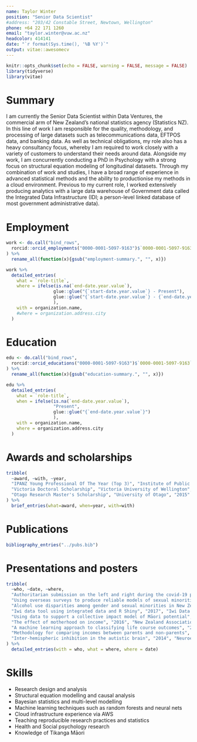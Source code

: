 ```yaml
---
name: Taylor Winter
position: "Senior Data Scientist"
#address: "203/42 Constable Street, Newtown, Wellington"
phone: +64 22 171 1260
email: "taylor.winter@vuw.ac.nz"
headcolor: 414141
date: "`r format(Sys.time(), '%B %Y')`"
output: vitae::awesomecv
---
```


```r
knitr::opts_chunk$set(echo = FALSE, warning = FALSE, message = FALSE)
library(tidyverse)
library(vitae)

```

# Summary

I am currently the Senior Data Scientist within Data Ventures, the commercial arm of New Zealand’s national statistics agency (Statistics NZ). In this line of work I am responsible for the quality, methodology, and processing of large datasets such as telecommunications data, EFTPOS data, and banking data. As well as technical obligations, my role also has a heavy consultancy focus, whereby I am required to work closely with a variety of customers to understand their needs around data. Alongside my work, I am concurrently conducting a PhD in Psychology with a strong focus on structural equation modeling of longitudinal datasets. Through my combination of work and studies, I have a broad range of experience in advanced statistical methods and the ability to productionise my methods in a cloud environment. Previous to my current role, I worked extensively producing analytics with a large data warehouse of Government data called the Integrated Data Infrastructure (IDI; a person-level linked database of most government administrative data).

# Employment

```r
work <- do.call("bind_rows",
  rorcid::orcid_employments("0000-0001-5097-9163")$`0000-0001-5097-9163`$`affiliation-group`$summaries
) %>%
  rename_all(function(x){gsub("employment-summary.", "", x)})

work %>%
  detailed_entries(
    what = `role-title`,
    where = ifelse(is.na(`end-date.year.value`),
                  glue::glue("{`start-date.year.value`} - Present"),
                  glue::glue("{`start-date.year.value`} - {`end-date.year.value`}")
                  ),
    with = organization.name,
    #where = organization.address.city
  )
```
 
# Education

```r

edu <- do.call("bind_rows",
  rorcid::orcid_educations("0000-0001-5097-9163")$`0000-0001-5097-9163`$`affiliation-group`$summaries
) %>%
  rename_all(function(x){gsub("education-summary.", "", x)})

edu %>% 
  detailed_entries(
    what = `role-title`, 
    when = ifelse(is.na(`end-date.year.value`),
                  "Present",
                  glue::glue("{`end-date.year.value`}")
                  ),
    with = organization.name,
    where = organization.address.city
  )
```

# Awards and scholarships

```r
tribble(
  ~award, ~with, ~year,
  "IPANZ Young Professional Of The Year (Top 3)", "Institute of Public Administration NZ", "2018",
  "Victoria Doctoral Scholarship", "Victoria University of Wellington", "2018",
  "Otago Research Master's Scholarship", "University of Otago", "2015"
) %>%
  brief_entries(what=award, when=year, with=with)
```

# Publications

```r
bibliography_entries("../pubs.bib")

```

# Presentations and posters

```r
tribble(
  ~who, ~date, ~where,
  "Authoritarian submission on the left and right during the covid-19 pandemic in New Zealand", "2020", "New Zealand Psychological Society Conference, Wellington",
  "Using overseas surveys to produce reliable models of sexual minorities", "2019", "New Zealand Population Conference, Wellington",
  "Alcohol use disparities among gender and sexual minorities in New Zealand (Poster)", "2019", "Collaborative Perspectives on Addiction, Rhode Island",
  "Iwi data tool using integrated data and R Shiny", "2017", "Iwi Data Conference, Christchurch",
  "Using data to support a collective impact model of Māori potential", "2016", "Population Association of New Zealand Conference, Christchurch",
  "The effect of motherhood on income", "2016", "New Zealand Association of Economists conference, Wellington",
  "A machine learning approach to classifying life course outcomes", "2016", "Longitudinal and multivariate analysis network (Stats NZ), Wellington",
  "Methodology for comparing incomes between parents and non-parents", "2016", "Statistical methods seiminar (Stats NZ), Wellington",
  "Inter-hemispheric inhibition in the autistic brain", "2014", "Neuroethics seminar, Dunedin"
) %>%
  detailed_entries(with = who, what = where, where = date)
```

# Skills

* Research design and analysis
* Structural equation modelling and causal analysis
* Bayesian statistics and multi-level modelling
* Machine learning techniques such as random forests and neural nets
* Cloud infrastructure experience via AWS
* Teaching reproducible research practices and statistics
* Health and Social psychology research
* Knowledge of Tikanga Māori
